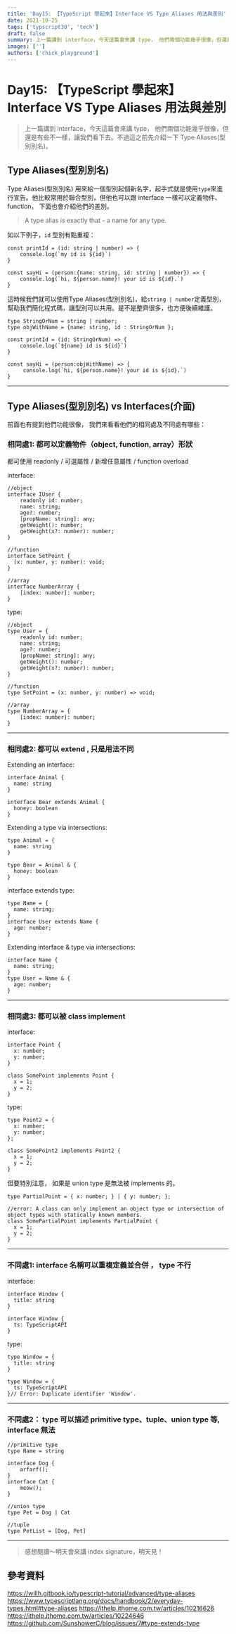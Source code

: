 ```yaml
---
title: 'Day15: 【TypeScript 學起來】Interface VS Type Aliases 用法與差別'
date: 2021-10-25
tags: ['typscript30', 'tech']
draft: false
summary: 上一篇講到 interface，今天這篇會來講 type， 他們兩個功能幾乎很像，但還是有些不一樣，讓我們看下去。不過這之前先介紹一下 Type Aliases(型別別名)。
images: ['']
authors: ['chick_playground']
---
```


# Day15: 【TypeScript 學起來】Interface VS Type Aliases 用法與差別

> 上一篇講到 interface，今天這篇會來講 type， 他們兩個功能幾乎很像，但還是有些不一樣，讓我們看下去。不過這之前先介紹一下 Type Aliases(型別別名)。

## Type Aliases(型別別名)

Type Aliases(型別別名) 用來給一個型別起個新名字，起手式就是使用`type`來進行宣告。他比較常用於聯合型別，但他也可以跟 interface 一樣可以定義物件、function， 下面也會介紹他們的差別。

> A type alias is exactly that - a name for any type.

如以下例子，`id` 型別有點重複：

```javascript=
const printId = (id: string | number) => {
    console.log(`my id is ${id}`)
}

const sayHi = (person:{name: string, id: string | number}) => {
    console.log(`hi, ${person.name}! your id is ${id}.`)
}
```

這時候我們就可以使用Type Aliases(型別別名)，給`string | number`定義型別，幫助我們簡化程式碼，讓型別可以共用。是不是整齊很多，也方便後續維護。

```typescript=
type StringOrNum = string | number;
type objWithName = {name: string, id : StringOrNum };

const printId = (id: StringOrNum) => {
    console.log(`${name} id is ${id}`)
}

const sayHi = (person:objWithName) => {
     console.log(`hi, ${person.name}! your id is ${id}.`)
}
```

---

## Type Aliases(型別別名) vs Interfaces(介面)

前面也有提到他們功能很像， 我們來看看他們的相同處及不同處有哪些：

### 相同處1: 都可以定義物件（object, function, array）形狀

都可使用 readonly / 可選屬性 / 新增任意屬性 / function overload

interface:

```typescript=
//object
interface IUser {
    readonly id: number;
    name: string;
    age?: number;
    [propName: string]: any;
    getWeight(): number;
    getWeight(x?: number): number;
}

//function
interface SetPoint {
  (x: number, y: number): void;
}

//array
interface NumberArray {
    [index: number]: number;
}
```

type:

```typescript=
//object
type User = {
    readonly id: number;
    name: string;
    age?: number;
    [propName: string]: any;
    getWeight(): number;
    getWeight(x?: number): number;
}

//function
type SetPoint = (x: number, y: number) => void;

//array
type NumberArray = {
    [index: number]: number;
}
```

---

### 相同處2: 都可以 extend , 只是用法不同

Extending an interface:

```typescript=
interface Animal {
  name: string
}

interface Bear extends Animal {
  honey: boolean
}
```

Extending a type via intersections:

```typescript=
type Animal = {
  name: string
}

type Bear = Animal & {
  honey: boolean
}
```

interface extends type:

```typescript=
type Name = {
  name: string;
}
interface User extends Name {
  age: number;
}
```

Extending interface & type via intersections:

```typescript=
interface Name {
  name: string;
}
type User = Name & {
  age: number;
}
```

---

### 相同處3: 都可以被 class implement

interface:

```typescript=
interface Point {
  x: number;
  y: number;
}

class SomePoint implements Point {
  x = 1;
  y = 2;
}
```

type:

```typescript=
type Point2 = {
  x: number;
  y: number;
};

class SomePoint2 implements Point2 {
  x = 1;
  y = 2;
}
```

但要特別注意， 如果是 union type 是無法被 implements 的。

```typescript=
type PartialPoint = { x: number; } | { y: number; };

//error: A class can only implement an object type or intersection of object types with statically known members.
class SomePartialPoint implements PartialPoint {
  x = 1;
  y = 2;
}
```

---

### 不同處1: interface 名稱可以重複定義並合併 ， type 不行

interface:

```typescript=
interface Window {
  title: string
}

interface Window {
  ts: TypeScriptAPI
}

```

type:

```typescript=
type Window = {
  title: string
}

type Window = {
  ts: TypeScriptAPI
}// Error: Duplicate identifier 'Window'.

```

---

### 不同處2： type 可以描述 primitive type、tuple、union type 等, interface 無法

```typescript=
//primitive type
type Name = string

interface Dog {
    arfarf();
}
interface Cat {
    meow();
}

//union type
type Pet = Dog | Cat

//tuple
type PetList = [Dog, Pet]
```

---

> 感想閱讀～明天會來講 index signature，明天見！

## 參考資料

https://willh.gitbook.io/typescript-tutorial/advanced/type-aliases
https://www.typescriptlang.org/docs/handbook/2/everyday-types.html#type-aliases
https://ithelp.ithome.com.tw/articles/10216626
https://ithelp.ithome.com.tw/articles/10224646
https://github.com/SunshowerC/blog/issues/7#type-extends-type

